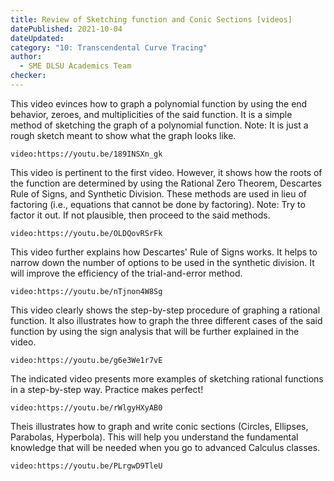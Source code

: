 ```yaml
---
title: Review of Sketching function and Conic Sections [videos]
datePublished: 2021-10-04
dateUpdated: 
category: "10: Transcendental Curve Tracing"
author: 
  - SME DLSU Academics Team
checker: 
---
```


This video evinces how to graph a polynomial function by using the end behavior, zeroes, and multiplicities of the said function. It is a simple method of sketching the graph of a polynomial function. Note: It is just a rough sketch meant to show what the graph looks like. 

`video:https://youtu.be/189INSXn_gk`

This video is pertinent to the first video. However, it shows how the roots of the function are determined by using the Rational Zero Theorem, Descartes Rule of Signs, and Synthetic Division. These methods are used in lieu of factoring (i.e., equations that cannot be done by factoring).
Note: Try to factor it out. If not plausible, then proceed to the said methods. 

`video:https://youtu.be/OLDQovRSrFk`

This video further explains how Descartes' Rule of Signs works. It helps to narrow down the number of options to be used in the synthetic division. It will improve the efficiency of the trial-and-error method. 

`video:https://youtu.be/nTjnon4W8Sg`

This video clearly shows the step-by-step procedure of graphing a rational function. It also illustrates how to graph the three different cases of the said function by using the sign analysis that will be further explained in the video. 

`video:https://youtu.be/g6e3We1r7vE`

The indicated video presents more examples of sketching rational functions in a step-by-step way. Practice makes perfect! 

`video:https://youtu.be/rWlgyHXyAB0`

Theis illustrates how to graph and write conic sections (Circles, Ellipses, Parabolas, Hyperbola). This will help you understand the fundamental knowledge that will be needed when you go to advanced Calculus classes.

`video:https://youtu.be/PLrgwD9TleU`